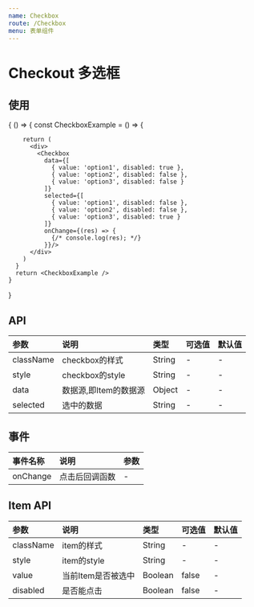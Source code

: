 ```yaml
---
name: Checkbox
route: /Checkbox
menu: 表单组件
---
```



# Checkout 多选框


## 使用
<Playground>
  {
    () => {
      const CheckboxExample = () => {
        
        return (
          <div>
            <Checkbox 
              data={[
                { value: 'option1', disabled: true },
                { value: 'option2', disabled: false },
                { value: 'option3', disabled: false }
              ]}
              selected={[
                { value: 'option1', disabled: false },
                { value: 'option2', disabled: false },
                { value: 'option3', disabled: true }
              ]}
              onChange={(res) => {
                {/* console.log(res); */}
              }}/>
          </div>
        )
      }
      return <CheckboxExample />
    }
  }
</Playground>

## API
| 参数 | 说明 | 类型 | 可选值 | 默认值 |
| :--- | :--- | :--- | :---- | :--- |
| className | checkbox的样式 | String | - | - |
| style | checkbox的style | String | - | - |
| data | 数据源,即Item的数据源 | Object | - | - |
| selected | 选中的数据 | String | - | - |

## 事件
| 事件名称 | 说明 | 参数 |
|  :---   | :--- | :--- |
| onChange | 点击后回调函数 | - |


## Item API
| 参数 | 说明 | 类型 | 可选值 | 默认值 |
| :--- | :--- | :--- | :---- | :--- |
| className | item的样式 | String | - | - |
| style | item的style | String | - | - |
| value | 当前Item是否被选中 | Boolean | false | - |
| disabled | 是否能点击 | Boolean | false | - |